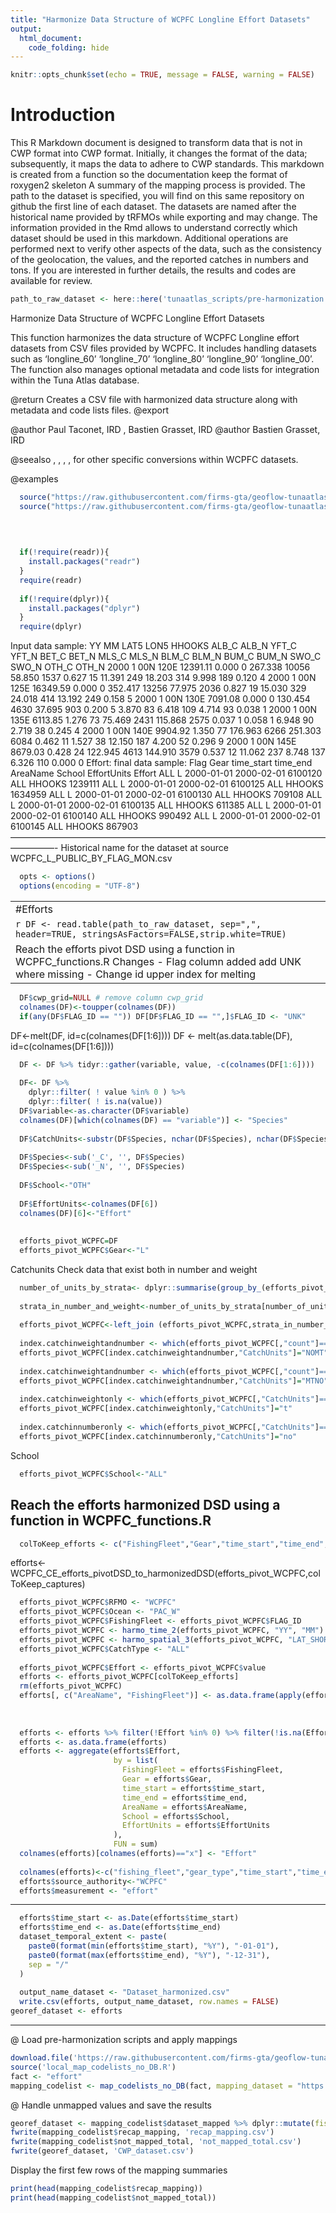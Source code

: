 ```yaml
---
title: "Harmonize Data Structure of WCPFC Longline Effort Datasets"
output: 
  html_document: 
    code_folding: hide
---
```

```r
knitr::opts_chunk$set(echo = TRUE, message = FALSE, warning = FALSE)
```

# Introduction

This R Markdown document is designed to transform data that is not in CWP format into CWP format.
Initially, it changes the format of the data; subsequently, it maps the data to adhere to CWP standards.
This markdown is created from a function so the documentation keep the format of roxygen2 skeleton
A summary of the mapping process is provided. The path to the dataset is specified, you will find on this same repository on github the first line of each dataset. The datasets are named after the historical name provided by tRFMOs while exporting and may change. The information provided in the Rmd allows to understand correctly which dataset should be used in this markdown.
Additional operations are performed next to verify other aspects of the data, such as the consistency of the geolocation, the values, and the reported catches in numbers and tons.
If you are interested in further details, the results and codes are available for review.

```r
path_to_raw_dataset <- here::here('tunaatlas_scripts/pre-harmonization', 'wcpfc', 'effort', 'data', 'WCPFC_L_PUBLIC_BY_FLAG_MON.csv')
```

Harmonize Data Structure of WCPFC Longline Effort Datasets

This function harmonizes the data structure of WCPFC Longline effort datasets from CSV files provided by WCPFC. 
It includes handling datasets such as 'longline_60' 'longline_70' 'longline_80' 'longline_90' 'longline_00'.
The function also manages optional metadata and code lists for integration within the Tuna Atlas database.

@return Creates a CSV file with harmonized data structure along with metadata and code lists files.
@export

@author Paul Taconet, IRD \email{paul.taconet@ird.fr}, Bastien Grasset, IRD \email{bastien.grassset@ird.fr}
@author Bastien Grasset, IRD \email{bastien.grasset@ird.fr}

@seealso \code{\link{convertDSD_wcpfc_ce_Driftnet}}, \code{\link{convertDSD_wcpfc_ce_Longline}},
\code{\link{convertDSD_wcpfc_ce_Pole_and_line}}, \code{\link{convertDSD_wcpfc_ce_PurseSeine}},
\code{\link{convertDSD_wcpfc_nc}} for other specific conversions within WCPFC datasets.

@examples


```r
  source("https://raw.githubusercontent.com/firms-gta/geoflow-tunaatlas/master/R/sardara_functions/harmo_time_2.R")
  source("https://raw.githubusercontent.com/firms-gta/geoflow-tunaatlas/master/R/sardara_functions/harmo_spatial_3.R")
  
  

  
  if(!require(readr)){
    install.packages("readr")
  }
  require(readr)
  
  if(!require(dplyr)){
    install.packages("dplyr")
  }
  require(dplyr)
```

Input data sample:
YY MM LAT5 LON5   HHOOKS ALB_C ALB_N   YFT_C YFT_N   BET_C BET_N MLS_C MLS_N  BLM_C BLM_N  BUM_C BUM_N  SWO_C SWO_N OTH_C OTH_N
2000  1  00N 120E 12391.11 0.000     0 267.338 10056  58.850  1537 0.627    15 11.391   249 18.203   314  9.998   189 0.120     4
2000  1  00N 125E 16349.59 0.000     0 352.417 13256  77.975  2036 0.827    19 15.030   329 24.018   414 13.192   249 0.158     5
2000  1  00N 130E  7091.08 0.000     0 130.454  4630  37.695   903 0.200     5  3.870    83  6.418   109  4.714    93 0.038     1
2000  1  00N 135E  6113.85 1.276    73  75.469  2431 115.868  2575 0.037     1  0.058     1  6.948    90  2.719    38 0.245     4
2000  1  00N 140E  9904.92 1.350    77 176.963  6266 251.303  6084 0.462    11  1.527    38 12.150   187  4.200    52 0.296     9
2000  1  00N 145E  8679.03 0.428    24 122.945  4613 144.910  3579 0.537    12 11.062   237  8.748   137  6.326   110 0.000     0
Effort: final data sample:
Flag Gear time_start   time_end AreaName School EffortUnits  Effort
ALL    L 2000-01-01 2000-02-01  6100120    ALL      HHOOKS 1239111
ALL    L 2000-01-01 2000-02-01  6100125    ALL      HHOOKS 1634959
ALL    L 2000-01-01 2000-02-01  6100130    ALL      HHOOKS  709108
ALL    L 2000-01-01 2000-02-01  6100135    ALL      HHOOKS  611385
ALL    L 2000-01-01 2000-02-01  6100140    ALL      HHOOKS  990492
ALL    L 2000-01-01 2000-02-01  6100145    ALL      HHOOKS  867903
----------------------------------------------------------------------------------------------------------------------------
Historical name for the dataset at source  WCPFC_L_PUBLIC_BY_FLAG_MON.csv

```r
  opts <- options()
  options(encoding = "UTF-8")
```

----------------------------------------------------------------------------------------------------------------------------
#Efforts

```r
  DF <- read.table(path_to_raw_dataset, sep=",", header=TRUE, stringsAsFactors=FALSE,strip.white=TRUE)
```

Reach the efforts pivot DSD using a function in WCPFC_functions.R
Changes
- Flag column added add UNK where missing
- Change id upper index for melting
---------------------------------------

```r
  DF$cwp_grid=NULL # remove column cwp_grid
  colnames(DF)<-toupper(colnames(DF))
  if(any(DF$FLAG_ID == "")) DF[DF$FLAG_ID == "",]$FLAG_ID <- "UNK"
```

DF<-melt(DF, id=c(colnames(DF[1:6]))) 
DF <- melt(as.data.table(DF), id=c(colnames(DF[1:6]))) 

```r
  DF <- DF %>% tidyr::gather(variable, value, -c(colnames(DF[1:6])))
  
  DF<- DF %>% 
    dplyr::filter( ! value %in% 0 ) %>%
    dplyr::filter( ! is.na(value)) 
  DF$variable<-as.character(DF$variable)
  colnames(DF)[which(colnames(DF) == "variable")] <- "Species"
  
  DF$CatchUnits<-substr(DF$Species, nchar(DF$Species), nchar(DF$Species))
  
  DF$Species<-sub('_C', '', DF$Species)
  DF$Species<-sub('_N', '', DF$Species)
  
  DF$School<-"OTH"
  
  DF$EffortUnits<-colnames(DF[6])    
  colnames(DF)[6]<-"Effort"
  
  
  efforts_pivot_WCPFC=DF
  efforts_pivot_WCPFC$Gear<-"L"
```

Catchunits
Check data that exist both in number and weight

```r
  number_of_units_by_strata<- dplyr::summarise(group_by_(efforts_pivot_WCPFC,.dots=setdiff(colnames(efforts_pivot_WCPFC),c("value","CatchUnits"))), count = n())
  
  strata_in_number_and_weight<-number_of_units_by_strata[number_of_units_by_strata$count>1,]
  
  efforts_pivot_WCPFC<-left_join (efforts_pivot_WCPFC,strata_in_number_and_weight,by=setdiff(colnames(strata_in_number_and_weight),"count"))
  
  index.catchinweightandnumber <- which(efforts_pivot_WCPFC[,"count"]==2 & efforts_pivot_WCPFC[,"CatchUnits"]=="N")
  efforts_pivot_WCPFC[index.catchinweightandnumber,"CatchUnits"]="NOMT"
  
  index.catchinweightandnumber <- which(efforts_pivot_WCPFC[,"count"]==2 & efforts_pivot_WCPFC[,"CatchUnits"]=="C")
  efforts_pivot_WCPFC[index.catchinweightandnumber,"CatchUnits"]="MTNO"
  
  index.catchinweightonly <- which(efforts_pivot_WCPFC[,"CatchUnits"]=="C")
  efforts_pivot_WCPFC[index.catchinweightonly,"CatchUnits"]="t"
  
  index.catchinnumberonly <- which(efforts_pivot_WCPFC[,"CatchUnits"]=="N")
  efforts_pivot_WCPFC[index.catchinnumberonly,"CatchUnits"]="no"
```

School

```r
  efforts_pivot_WCPFC$School<-"ALL"
```

## Reach the efforts harmonized DSD using a function in WCPFC_functions.R

```r
  colToKeep_efforts <- c("FishingFleet","Gear","time_start","time_end","AreaName","School","EffortUnits","Effort")
```

efforts<-WCPFC_CE_efforts_pivotDSD_to_harmonizedDSD(efforts_pivot_WCPFC,colToKeep_captures)

```r
  efforts_pivot_WCPFC$RFMO <- "WCPFC"
  efforts_pivot_WCPFC$Ocean <- "PAC_W"
  efforts_pivot_WCPFC$FishingFleet <- efforts_pivot_WCPFC$FLAG_ID
  efforts_pivot_WCPFC <- harmo_time_2(efforts_pivot_WCPFC, "YY", "MM")
  efforts_pivot_WCPFC <- harmo_spatial_3(efforts_pivot_WCPFC, "LAT_SHORT", "LON_SHORT", 5, 6)
  efforts_pivot_WCPFC$CatchType <- "ALL"
  
  efforts_pivot_WCPFC$Effort <- efforts_pivot_WCPFC$value
  efforts <- efforts_pivot_WCPFC[colToKeep_efforts]
  rm(efforts_pivot_WCPFC)
  efforts[, c("AreaName", "FishingFleet")] <- as.data.frame(apply(efforts[, 
                                                                          c("AreaName", "FishingFleet")], 2, function(x) {
                                                                            gsub(" *$", "", x)
                                                                          }), stringsAsFactors = FALSE)
  efforts <- efforts %>% filter(!Effort %in% 0) %>% filter(!is.na(Effort))
  efforts <- as.data.frame(efforts)
  efforts <- aggregate(efforts$Effort,
                       by = list(
                         FishingFleet = efforts$FishingFleet,
                         Gear = efforts$Gear,
                         time_start = efforts$time_start,
                         time_end = efforts$time_end,
                         AreaName = efforts$AreaName,
                         School = efforts$School,
                         EffortUnits = efforts$EffortUnits
                       ),
                       FUN = sum)
  colnames(efforts)[colnames(efforts)=="x"] <- "Effort"
  
  colnames(efforts)<-c("fishing_fleet","gear_type","time_start","time_end","geographic_identifier","fishing_mode","measurement_unit","measurement_value")
  efforts$source_authority<-"WCPFC"
  efforts$measurement <- "effort" 
```

----------------------------------------------------------------------------------------------------------------------------

```r
  efforts$time_start <- as.Date(efforts$time_start)
  efforts$time_end <- as.Date(efforts$time_end)
  dataset_temporal_extent <- paste(
    paste0(format(min(efforts$time_start), "%Y"), "-01-01"),
    paste0(format(max(efforts$time_end), "%Y"), "-12-31"),
    sep = "/"
  )
  
  output_name_dataset <- "Dataset_harmonized.csv"
  write.csv(efforts, output_name_dataset, row.names = FALSE)
georef_dataset <- efforts
```

----------------------------------------------------------------------------------------------------------------------------
@ Load pre-harmonization scripts and apply mappings

```r
download.file('https://raw.githubusercontent.com/firms-gta/geoflow-tunaatlas/master/R/tunaatlas_scripts/pre-harmonization/map_codelists_no_DB.R', destfile = 'local_map_codelists_no_DB.R')
source('local_map_codelists_no_DB.R')
fact <- "effort"
mapping_codelist <- map_codelists_no_DB(fact, mapping_dataset = "https://raw.githubusercontent.com/fdiwg/fdi-mappings/main/global/firms/gta/codelist_mapping_rfmos_to_global.csv", dataset_to_map = georef_dataset, mapping_keep_src_code = FALSE, summary_mapping = TRUE, source_authority_to_map = c("IATTC", "CCSBT", "WCPFC", "ICCAT", "IOTC"))
```

@ Handle unmapped values and save the results

```r
georef_dataset <- mapping_codelist$dataset_mapped %>% dplyr::mutate(fishing_fleet = ifelse(fishing_fleet == 'UNK', 'NEI', fishing_fleet), gear_type = ifelse(gear_type == 'UNK', '99.9', gear_type))
fwrite(mapping_codelist$recap_mapping, 'recap_mapping.csv')
fwrite(mapping_codelist$not_mapped_total, 'not_mapped_total.csv')
fwrite(georef_dataset, 'CWP_dataset.csv')
```

Display the first few rows of the mapping summaries

```r
print(head(mapping_codelist$recap_mapping))
print(head(mapping_codelist$not_mapped_total))
```

